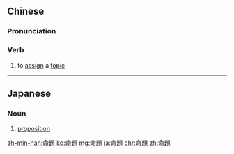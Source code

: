 {{also|命题}}
==Chinese==
{{zh-forms|s=命题}}

===Pronunciation===
{{zh-pron
|m=mìngtí
|c=ming6 tai4
|mn=bēng-tê/bēng-tôe
|cat=v
}}

===Verb===
{{zh-verb}}

# {{lb|zh|Advanced Mandarin}} to [[assign]] a [[topic]]

----

==Japanese==
{{ja-kanjitab|めい|だい|yomi=on}}

===Noun===
{{ja-noun|めいだい}}

# [[proposition]]

[[zh-min-nan:命題]]
[[ko:命題]]
[[mg:命題]]
[[ja:命題]]
[[chr:命題]]
[[zh:命題]]